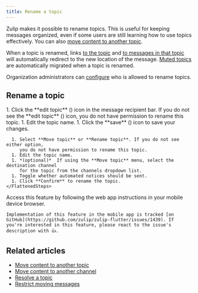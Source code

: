 ```yaml
---
title: Rename a topic
---
```






Zulip makes it possible to rename topics. This is useful for keeping messages
organized, even if some users are still learning how to use topics effectively.
You can also [move content to another
topic](/help/move-content-to-another-topic).

When a topic is renamed, links [to the
topic](/help/link-to-a-message-or-conversation#get-a-link-to-a-specific-topic)
and [to messages in that
topic](/help/link-to-a-message-or-conversation#get-a-link-to-a-specific-message)
will automatically redirect to the new location of the message. [Muted
topics](/help/mute-a-topic) are automatically migrated when a topic is renamed.

Organization administrators can [configure](/help/restrict-moving-messages) who
is allowed to rename topics.

## Rename a topic

<Tabs>
  <TabItem label="Via message recipient bar">
    <Steps>
      1. Click the **edit topic** (<PencilIcon />) icon in
         the message recipient bar. If you do not see the
         **edit topic** (<PencilIcon />) icon, you do not
         have permission to rename this topic.
      1. Edit the topic name.
      1. Click the **save** (<CheckIcon />) icon
         to save your changes.
    </Steps>
  </TabItem>

  <TabItem label="Via left sidebar">
    <FlattenedSteps>
      <TopicActions />

      1. Select **Move topic** or **Rename topic**. If you do not see either option,
         you do not have permission to rename this topic.
      1. Edit the topic name.
      1. *(optional)*  If using the **Move topic** menu, select the destination channel
         for the topic from the channels dropdown list.
      1. Toggle whether automated notices should be sent.
      1. Click **Confirm** to rename the topic.
    </FlattenedSteps>
  </TabItem>

  <TabItem label="Mobile">
    Access this feature by following the web app instructions in your
    mobile device browser.

    Implementation of this feature in the mobile app is tracked [on
    GitHub](https://github.com/zulip/zulip-flutter/issues/1439). If
    you're interested in this feature, please react to the issue's
    description with 👍.
  </TabItem>
</Tabs>

## Related articles

* [Move content to another topic](/help/move-content-to-another-topic)
* [Move content to another channel](/help/move-content-to-another-channel)
* [Resolve a topic](/help/resolve-a-topic)
* [Restrict moving messages](/help/restrict-moving-messages)
